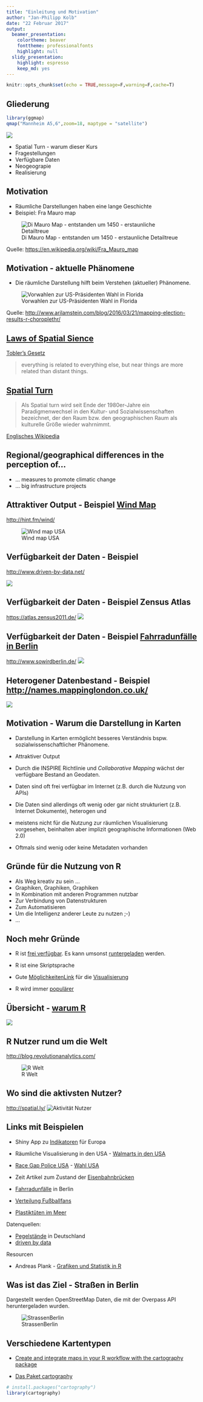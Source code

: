 ```yaml
---
title: "Einleitung und Motivation"
author: "Jan-Philipp Kolb"
date: "22 Februar 2017"
output:
  beamer_presentation:
    colortheme: beaver
    fonttheme: professionalfonts
    highlight: null
  slidy_presentation:
    highlight: espresso
    keep_md: yes
---
```



```r
knitr::opts_chunk$set(echo = TRUE,message=F,warning=F,cache=T)
```


## Gliederung

```r
library(ggmap)
qmap("Mannheim A5,6",zoom=18, maptype = "satellite")
```


![](figure/mzesma.PNG)

- Spatial Turn - warum dieser Kurs
- Fragestellungen
- Verfügbare Daten
- Neogeograpie
- Realisierung


## Motivation 

- Räumliche Darstellungen haben eine lange Geschichte
- Beispiel: Fra Mauro map

![Di Mauro Map - entstanden um 1450 - erstaunliche Detailtreue ](https://raw.githubusercontent.com/Japhilko/GeoData/master/data/figure/FraMauroDetailedMap.jpeg.jpg)

Quelle: <https://en.wikipedia.org/wiki/Fra_Mauro_map>

## Motivation - aktuelle Phänomene

- Die räumliche Darstellung hilft beim Verstehen (aktueller)  Phänomene.

![Vorwahlen zur US-Präsidenten Wahl in Florida](figure/FloridaPresPrim.png)

Quelle: <http://www.arilamstein.com/blog/2016/03/21/mapping-election-results-r-choroplethr/>





## [Laws of Spatial Sience](http://de.slideshare.net/rheimann04/big-social-data-the-spatial-turn-in-big-data)

[Tobler's Gesetz](https://en.wikipedia.org/wiki/Tobler's_first_law_of_geography)

> everything is related to everything else, but near things are more related than distant things.

## [Spatial Turn](https://de.wikipedia.org/wiki/Spatial_turn)

> Als Spatial turn wird seit Ende der 1980er-Jahre ein Paradigmenwechsel in den Kultur- und Sozialwissenschaften bezeichnet, der den Raum bzw. den geographischen Raum als kulturelle Größe wieder wahrnimmt.

[Englisches Wikipedia](https://en.wikipedia.org/wiki/Spatial_turn)


## Regional/geographical differences in the perception of...

- ... measures to promote climatic change
- ... big infrastructure projects


## Attraktiver Output - Beispiel [Wind Map](http://hint.fm/wind/)

<http://hint.fm/wind/>

<!--
![pic](http://www.flowjustflow.com/wp-content/gallery/hint-fm/high-res-3600.jpg)
-->

![Wind map USA](figure/windfm.PNG)


## Verfügbarkeit der Daten - Beispiel 

<http://www.driven-by-data.net/>

![](http://driven-by-data.net/images/working-women-full.png)


## Verfügbarkeit der Daten - Beispiel Zensus Atlas

<https://atlas.zensus2011.de/>
![](https://raw.githubusercontent.com/Japhilko/GeoData/master/data/figure/Zensus_Mannheim2.png)


## Verfügbarkeit der Daten - Beispiel [Fahrradunfälle in Berlin](http://michael-hoerz.de/maps/berlin-bike/)

<http://www.sowirdberlin.de/>
![](https://asset0.torial.com/system/portfolio_item_images/production/2014/07/21/m5we1vmq6_preview_image_9678.jpg)



## Heterogener Datenbestand - Beispiel <http://names.mappinglondon.co.uk/>

![](http://mappinglondon.co.uk/wp-content/uploads/2011/11/surnames1.png)


## Motivation - Warum die Darstellung in Karten

- Darstellung in Karten ermöglicht besseres Verständnis bspw. sozialwissenschaftlicher Phänomene.

- Attraktiver Output

- Durch die INSPIRE Richtlinie und *Collaborative Mapping* wächst der verfügbare Bestand an Geodaten.

- Daten sind oft frei verfügbar im Internet (z.B. durch die Nutzung von APIs)
- Die Daten sind allerdings oft wenig oder gar nicht strukturiert (z.B. Internet Dokumente), heterogen und
- meistens nicht für die Nutzung zur räumlichen Visualisierung vorgesehen, beinhalten aber implizit  geographische Informationen (Web 2.0)
- Oftmals sind wenig oder keine Metadaten vorhanden

## Gründe für die Nutzung von R

- Als Weg kreativ zu sein ...
- Graphiken, Graphiken, Graphiken
- In Kombination mit anderen Programmen nutzbar
- Zur Verbindung von Datenstrukturen
- Zum Automatisieren
- Um die Intelligenz anderer Leute zu nutzen ;-)
- ...


## Noch mehr Gründe

- R ist [frei verfügbar](http://www.inside-r.org/why-use-r). Es kann umsonst [runtergeladen](http://mirrors.softliste.de/cran/) werden.

- R ist eine Skriptsprache 
- Gute [MöglichkeitenLink](http://www.sr.bham.ac.uk/~ajrs/R/r-gallery.html) für die [Visualisierung](http://research.stowers-institute.org/efg/R/)

- R wird immer [populärer](https://twitter.com/josiahjdavis/status/559778930476220418)

## Übersicht - [warum R](http://www.edureka.co/)



![](http://d287f0h5fel5hu.cloudfront.net/blog/wp-content/uploads/2013/06/bar-learn-r-img11.png)

## R Nutzer rund um die Welt

<http://blog.revolutionanalytics.com/>

![R Welt](http://revolution-computing.typepad.com/.a/6a010534b1db25970b0191035099d8970c-pi)

## Wo sind die aktivsten Nutzer?

<http://spatial.ly/>
![Aktivität Nutzer](http://spatial.ly/wp-content/uploads/2013/06/r_activity.png)


## Links mit Beispielen

- Shiny App zu [Indikatoren](https://japhilko.shinyapps.io/Choropleths/) für Europa

- Räumliche Visualisierung in den USA - [Walmarts in den USA](https://rpubs.com/Radcliffe/walmart)
- [Race Gap Police USA](http://www.nytimes.com/interactive/2014/09/03/us/the-race-gap-in-americas-police-departments.html?_r=0) - [Wahl USA](http://fivethirtyeight.com/)

- Zeit Artikel zum Zustand der [Eisenbahnbrücken](http://detektor.fm/digital/datenjournalismus-interaktive-karte-zeigt-marode-deutsche-bahn-bruecken) 

- [Fahrradunfälle](http://michael-hoerz.de/maps/berlin-bike/) in Berlin

- [Verteilung Fußballfans](http://interaktiv.morgenpost.de/beta-fussballkarte/#7/51.258/10.756)

- [Plastiktüten im Meer](http://news.nationalgeographic.com/news/2014/07/140715-ocean-plastic-debris-trash-pacific-garbage-patch/)


Datenquellen: 

- [Pegelstände](https://www.pegelonline.wsv.de/gast/start) in Deutschland
- [driven by data](http://driven-by-data.net/)

Resourcen

- Andreas Plank - [Grafiken und Statistik in R](http://www.chironomidaeproject.com/fileadmin/downloads/Formeln_in_R.pdf)

## Was ist das Ziel - Straßen in Berlin

Dargestellt werden OpenStreetMap Daten, die mit der Overpass API heruntergeladen wurden.

![StrassenBerlin](https://raw.githubusercontent.com/Japhilko/GeoData/master/data/figure/streets_Berlin2.png)

## Verschiedene Kartentypen

- [Create and integrate maps in your R workflow with the cartography package](https://rgeomatic.hypotheses.org/842)


- [Das Paket cartography](https://cran.r-project.org/web/packages/cartography/vignettes/cartography.html)

```r
# install.packages("cartography")
library(cartography)
```

